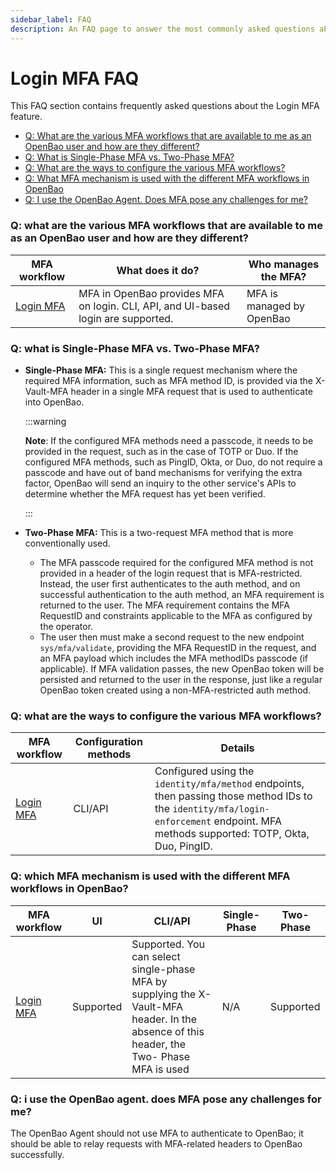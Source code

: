 ```yaml
---
sidebar_label: FAQ
description: An FAQ page to answer the most commonly asked questions about login mfa.
---
```


# Login MFA FAQ

This FAQ section contains frequently asked questions about the Login MFA feature.

- [Q: What are the various MFA workflows that are available to me as an OpenBao user and how are they different?](#q-what-are-the-various-mfa-workflows-that-are-available-to-me-as-an-openbao-user-and-how-are-they-different)
- [Q: What is Single-Phase MFA vs. Two-Phase MFA?](#q-what-is-single-phase-mfa-vs-two-phase-mfa)
- [Q: What are the ways to configure the various MFA workflows?](#q-what-are-the-ways-to-configure-the-various-mfa-workflows)
- [Q: What MFA mechanism is used with the different MFA workflows in OpenBao](#q-which-mfa-mechanism-is-used-with-the-different-mfa-workflows-in-openbao)
- [Q: I use the OpenBao Agent. Does MFA pose any challenges for me?](#q-i-use-the-openbao-agent-does-mfa-pose-any-challenges-for-me)

### Q: what are the various MFA workflows that are available to me as an OpenBao user and how are they different?

| MFA workflow                                   | What does it do?                                                                                                                                                                                                                                                                                    | Who manages the MFA?              | 
| ---------------------------------------------- | --------------------------------------------------------------------------------------------------------------------------------------------------------------------------------------------------------------------------------------------------------------------------------------------------- | --------------------------------- |
| [Login MFA](index.mdx)              | MFA in OpenBao provides MFA on login. CLI, API, and UI-based login are supported.                                                                                                                                                                                                                 | MFA is managed by OpenBao | 

### Q: what is Single-Phase MFA vs. Two-Phase MFA?

- **Single-Phase MFA:** This is a single request mechanism where the required MFA information, such as MFA method ID, is provided via the X-Vault-MFA header in a single MFA request that is used to authenticate into OpenBao.

  :::warning

  **Note**: If the configured MFA methods need a passcode, it needs to be
  provided in the request, such as in the case of TOTP or Duo. If the configured
  MFA methods, such as PingID, Okta, or Duo, do not require a passcode and have
  out of band mechanisms for verifying the extra factor, OpenBao will send an
  inquiry to the other service's APIs to determine whether the MFA request has
  yet been verified.

  :::

- **Two-Phase MFA:** This is a two-request MFA method that is more conventionally used.
  - The MFA passcode required for the configured MFA method is not provided in a header of the login request that is MFA-restricted. Instead, the user first authenticates to the auth method, and on successful authentication to the auth method, an MFA requirement is returned to the user. The MFA requirement contains the MFA RequestID and constraints applicable to the MFA as configured by the operator.
  - The user then must make a second request to the new endpoint `sys/mfa/validate`, providing the MFA RequestID in the request, and an MFA payload which includes the MFA methodIDs passcode (if applicable). If MFA validation passes, the new OpenBao token will be persisted and returned to the user in the response, just like a regular OpenBao token created using a non-MFA-restricted auth method.

### Q: what are the ways to configure the various MFA workflows?

| MFA workflow                                   | Configuration methods                                                                     | Details                                                                                                                                                                                                                                                                                     |
| ---------------------------------------------- | ----------------------------------------------------------------------------------------- | ------------------------------------------------------------------------------------------------------------------------------------------------------------------------------------------------------------------------------------------------------------------------------------------- |
| [Login MFA](index.mdx)              | CLI/API | Configured using the `identity/mfa/method` endpoints, then passing those method IDs to the `identity/mfa/login-enforcement` endpoint. MFA methods supported: TOTP, Okta, Duo, PingID.                                                                                                       |

### Q: which MFA mechanism is used with the different MFA workflows in OpenBao?

| MFA workflow                                   | UI        | CLI/API                                                                                                                                   | Single-Phase                | Two-Phase                   |
| ---------------------------------------------- | --------- | ----------------------------------------------------------------------------------------------------------------------------------------- | --------------------------- | --------------------------- |
| [Login MFA](index.mdx)              | Supported | Supported. You can select single-phase MFA by supplying the X-Vault-MFA header. In the absence of this header, the Two- Phase MFA is used | N/A                         | Supported                   |

### Q: i use the OpenBao agent. does MFA pose any challenges for me?

The OpenBao Agent should not use MFA to authenticate to OpenBao; it should be able to relay requests with MFA-related headers to OpenBao successfully.

